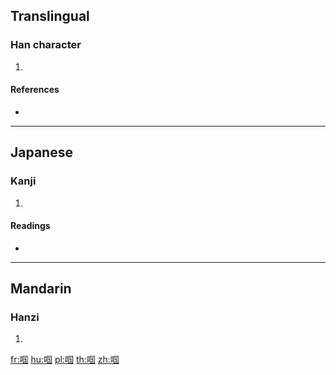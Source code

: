 {{character info/new}}
{{also|嘓}}
==Translingual==

===Han character===
{{Han char|rn=30|rad=口|as=08|sn=11|four=|canj=RWMI|ids=⿰口国}}

# {{defn|Han|sort=口08}}

====References====
* {{Han ref|kx=0196.261|hdz=10640.061|uh=556F|ud=21871}}

----

==Japanese==

===Kanji===
{{ja-kanji|grade=|rs=口08}}

# {{defn|lang=ja|sort=口08}}

====Readings====
* {{ja-readings|on=[[かく]] (kaku), [[きょく]] (kyoku)|kun=}}

----

==Mandarin==

===Hanzi===
{{cmn-hanzi|pin=[[guo]] ([[guo5]])|wg=kuo<sup>5</sup>}}

# {{defn|lang=cmn|sort=口08}}

[[fr:啯]]
[[hu:啯]]
[[pl:啯]]
[[th:啯]]
[[zh:啯]]